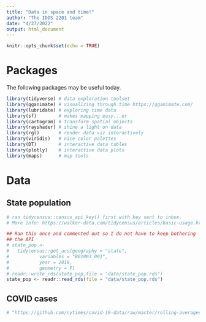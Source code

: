 ```yaml
---
title: "Data in space and time!"
author: "The IDDS 2201 team"
date: "4/27/2022"
output: html_document
---
```


```r
knitr::opts_chunk$set(echo = TRUE)
```


# Packages

The following packages may be useful today. 

```r
library(tidyverse) # data exploration toolset
library(gganimate) # visualizing through time https://gganimate.com/
library(lubridate) # exploring time data 
library(sf)        # makes mapping easy...er
library(cartogram) # transform spatial objects
library(rayshader) # shine a light on data
library(rgl)       # render data viz interactively 
library(viridis)   # nice color palettes
library(DT)        # interactive data tables
library(plotly)    # interactive data plots
library(maps)      # map tools
```



# Data

## State population

```r
# ran tidycensus::census_api_key() first with key sent to inbox.
# More info: https://walker-data.com/tidycensus/articles/basic-usage.html

## Ran this once and commented out so I do not have to keep bothering
## the API
# state_pop <-
#   tidycensus::get_acs(geography = "state",
#           variables = "B01003_001",
#           year = 2018,
#           geometry = F)
# readr::write_rds(state_pop,file = "data/state_pop.rds")
state_pop <- readr::read_rds(file = "data/state_pop.rds")

```

## COVID cases


```r
# "https://github.com/nytimes/covid-19-data/raw/master/rolling-averages/us-counties-2020.csv"
```


